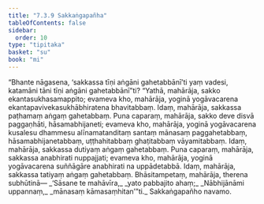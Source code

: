 ```yaml
---
title: "7.3.9 Sakkaṅgapañha"
tableOfContents: false
sidebar:
  order: 10
type: "tipitaka"
basket: "su"
book: "mi"
---
```



<DynamicBreadcrumb />

<Division number="253" book="mi" bookNo="28">

<Paragraph number="1820" book="mi">
“Bhante nāgasena, ‘sakkassa tīṇi aṅgāni gahetabbānī’ti yaṃ vadesi, katamāni tāni tīṇi aṅgāni gahetabbānī”ti? “Yathā, mahārāja, sakko ekantasukhasamappito; evameva kho, mahārāja, yoginā yogāvacarena ekantapavivekasukhābhiratena bhavitabbaṃ. Idaṃ, mahārāja, sakkassa paṭhamaṃ aṅgaṃ gahetabbaṃ.
</Paragraph>

<Paragraph number="1821" book="mi">
Puna caparaṃ, mahārāja, sakko deve disvā paggaṇhāti, hāsamabhijaneti; evameva kho, mahārāja, yoginā yogāvacarena kusalesu dhammesu alīnamatanditaṃ santaṃ mānasaṃ paggahetabbaṃ, hāsamabhijanetabbaṃ, uṭṭhahitabbaṃ ghaṭitabbaṃ vāyamitabbaṃ. Idaṃ, mahārāja, sakkassa dutiyaṃ aṅgaṃ gahetabbaṃ.
</Paragraph>

<Paragraph number="1822" book="mi">
Puna caparaṃ, mahārāja, sakkassa anabhirati nuppajjati; evameva kho, mahārāja, yoginā yogāvacarena suññāgāre anabhirati na uppādetabbā. Idaṃ, mahārāja, sakkassa tatiyaṃ aṅgaṃ gahetabbaṃ. Bhāsitampetaṃ, mahārāja, therena subhūtinā—
</Paragraph>

<Paragraph number="1823" type="verses" book="mi">
_‘Sāsane te mahāvīra,_  
_yato pabbajito ahaṃ;_  
_Nābhijānāmi uppannaṃ,_  
_mānasaṃ kāmasaṃhitan’”ti._  


</Paragraph>
</Division>

<Paragraph number="1824" type="center" book="mi">
Sakkaṅgapañho navamo.
</Paragraph>